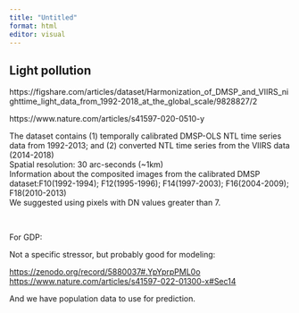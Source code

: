 ```yaml
---
title: "Untitled"
format: html
editor: visual
---
```


## Light pollution

https://figshare.com/articles/dataset/Harmonization_of_DMSP_and_VIIRS_nighttime_light_data_from_1992-2018_at_the_global_scale/9828827/2

https://www.nature.com/articles/s41597-020-0510-y

The dataset contains (1) temporally calibrated DMSP-OLS NTL time series data from 1992-2013; and (2) converted NTL time series from the VIIRS data (2014-2018)\
Spatial resolution: 30 arc-seconds (\~1km)\
Information about the composited images from the calibrated DMSP dataset:F10(1992-1994); F12(1995-1996); F14(1997-2003); F16(2004-2009); F18(2010-2013)\
We suggested using pixels with DN values greater than 7.

\

For GDP:

Not a specific stressor, but probably good for modeling:

<https://zenodo.org/record/5880037#.YpYprpPML0o>\
<https://www.nature.com/articles/s41597-022-01300-x#Sec14>

And we have population data to use for prediction.
